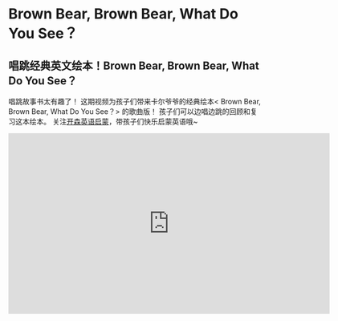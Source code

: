 # Brown Bear, Brown Bear, What Do You See？

## 唱跳经典英文绘本！Brown Bear, Brown Bear, What Do You See？

唱跳故事书太有趣了！
这期视频为孩子们带来卡尔爷爷的经典绘本< Brown Bear, Brown Bear, What Do You See？> 的歌曲版！
孩子们可以边唱边跳的回顾和复习这本绘本。
关注[开森英语启蒙](https://space.bilibili.com/20797715)，带孩子们快乐启蒙英语哦~

<iframe
  src="https://player.bilibili.com/player.html?bvid=BV1Bh4y1p7en&cid=1&page=1"
  scrolling="no"
  border="0"
  frameborder="no"
  framespacing="0"
  allowfullscreen="true"
  width="640"
  height="360"
></iframe>
